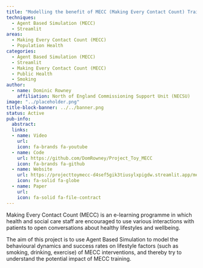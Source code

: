```yaml
---
title: "Modelling the benefit of MECC (Making Every Contact Count) Training using agent based simulation"
techniques:
  - Agent Based Simulation (MECC)
  - Streamlit
areas:
  - Making Every Contact Count (MECC)
  - Population Health
categories:
  - Agent Based Simulation (MECC)
  - Streamlit
  - Making Every Contact Count (MECC)
  - Public Health
  - Smoking
author:
  - name: Dominic Rowney
    affiliation: North of England Commissioning Support Unit (NECSU)
image: "../placeholder.png"
title-block-banner: ../../banner.png
status: Active
pub-info:
  abstract:
  links:
  - name: Video
    url:
    icon: fa-brands fa-youtube
  - name: Code
    url: https://github.com/DomRowney/Project_Toy_MECC
    icon: fa-brands fa-github
  - name: Website
    url: https://projecttoymecc-d4sef5gik3tiusylxpigdw.streamlit.app/mesa_abs_two_types_mecc
    icon: fa-solid fa-globe
  - name: Paper
    url:
    icon: fa-solid fa-file-contract
---
```


Making Every Contact Count (MECC) is an e-learning programme in which health and social care staff are encouraged to use various interactions with patients to open conversations about healthy lifestyles and wellbeing.

The aim of this project is to use Agent Based Simulation to model the behavioural dynamics and success rates on lifestyle factors (such as smoking, drinking, exercise) of MECC interventions, and thereby try to understand the potential impact of MECC training.
